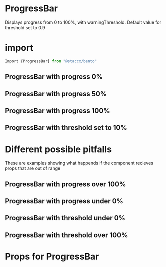 
<Meta title="Components|DataViz/ProgressBar" component={ProgressBar}/>

# ProgressBar
Displays progress from 0 to 100%, with warningThreshold. Default value for threshold set to 0.9

# import

```javascript
Import {ProgressBar} from "@staccx/bento"
```

## ProgressBar with progress 0%
<Preview>
  <Story name="0%">
   <ProgressBar progress="0"/>
  </Story>
</Preview>

   
## ProgressBar with progress 50%
<Preview>
  <Story name="50%">
   <ProgressBar progress="0.5"/>
  </Story>
</Preview>



## ProgressBar with progress 100%
<Preview>
  <Story name="100%">
   <ProgressBar progress="1"/>
  </Story>
</Preview>

## ProgressBar with threshold set to 10%
<Preview>
    <Story name="Threshold low">
       <ProgressBar progress="0.2" warningThreshold="0.1"/>
     </Story>
</Preview>

# Different possible pitfalls 
These are examples showing what happends if the component recieves props that are
out of range

## ProgressBar with progress over 100%
<Preview>
  <Story name="110%">
   <ProgressBar progress="1.1"/>
  </Story>
</Preview>


## ProgressBar with progress under 0%
<Preview>
  <Story name="-10%">
   <ProgressBar progress="-0.1"/>
  </Story>
</Preview>



## ProgressBar with threshold under 0%
<Preview>
    <Story name="Threshold under 0%">
       <ProgressBar progress="0.2" warningThreshold="-0.1"/>
     </Story>
</Preview>


## ProgressBar with threshold over 100%
<Preview>
    <Story name="Threshold over 100%">
       <ProgressBar progress="1" warningThreshold="1.5"/>
     </Story>
</Preview>           

# Props for ProgressBar

<Props of={ProgressBar} />


